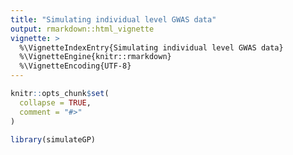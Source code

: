 ```yaml
---
title: "Simulating individual level GWAS data"
output: rmarkdown::html_vignette
vignette: >
  %\VignetteIndexEntry{Simulating individual level GWAS data}
  %\VignetteEngine{knitr::rmarkdown}
  %\VignetteEncoding{UTF-8}
---
```


```r
knitr::opts_chunk$set(
  collapse = TRUE,
  comment = "#>"
)
```

```r
library(simulateGP)
```
